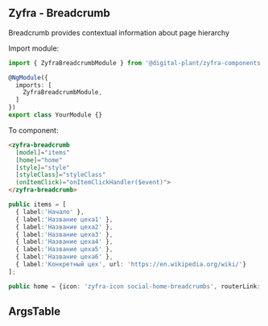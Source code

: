 
## Zyfra - Breadcrumb

<Subtitle>Breadcrumb provides contextual information about page hierarchy</Subtitle>


Import module:

```typescript
import { ZyfraBreadcrumbModule } from '@digital-plant/zyfra-components';

@NgModule({
  imports: [
    ZyfraBreadcrumbModule,
  ]
})
export class YourModule {}
```

To component:
```html
<zyfra-breadcrumb
  [model]="items"
  [home]="home"
  [style]="style"
  [styleClass]="styleClass"
  (onItemClick)="onItemClickHandler($event)">
</zyfra-breadcrumb>
```

```typescript
public items = [
  { label:'Начало' },
  { label:'Название цеха1' },
  { label:'Название цеха2' },
  { label:'Название цеха3' },
  { label:'Название цеха4' },
  { label:'Название цеха5' },
  { label:'Название цеха6' },
  { label:'Конкретный цех', url: 'https://en.wikipedia.org/wiki/'}
];

public home = {icon: 'zyfra-icon social-home-breadcrumbs', routerLink: '/'}
```

## ArgsTable

<ArgsTable of={ZyfraBreadcrumbComponent} />
